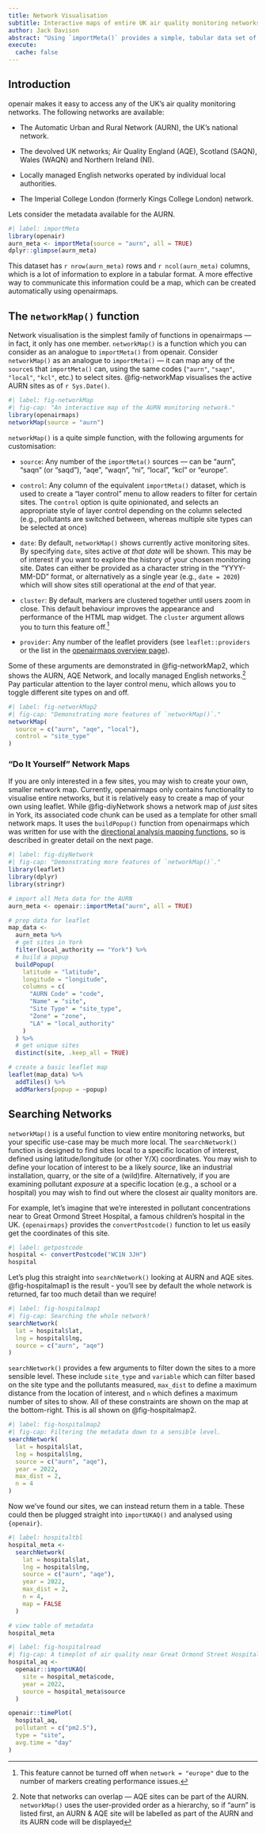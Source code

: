 ```yaml
---
title: Network Visualisation
subtitle: Interactive maps of entire UK air quality monitoring networks 
author: Jack Davison
abstract: "Using `importMeta()` provides a simple, tabular data set of monitoring stations. This is useful if users have specific sites, pollutants or local authorities in mind, but it is difficult to get a feel for the geographic distribution of a monitoring network. This section details how `networkMap()` can allow readers to visualise and explore any UK monitoring network."
execute: 
  cache: false
---
```


## Introduction

[openair]{.pkg} makes it easy to access any of the UK's air quality monitoring networks. The following networks are available:

-   The Automatic Urban and Rural Network (AURN), the UK's national network.

-   The devolved UK networks; Air Quality England (AQE), Scotland (SAQN), Wales (WAQN) and Northern Ireland (NI).

-   Locally managed English networks operated by individual local authorities.

-   The Imperial College London (formerly Kings College London) network.

Lets consider the metadata available for the AURN.

```r
#| label: importMeta
library(openair)
aurn_meta <- importMeta(source = "aurn", all = TRUE)
dplyr::glimpse(aurn_meta)
```

This dataset has `r nrow(aurn_meta)` rows and `r ncol(aurn_meta)` columns, which is a lot of information to explore in a tabular format. A more effective way to communicate this information could be a map, which can be created automatically using [openairmaps]{.pkg}.

## The `networkMap()` function

Network visualisation is the simplest family of functions in [openairmaps]{.pkg} --- in fact, it only has one member. `networkMap()` is a function which you can consider as an analogue to `importMeta()` from [openair]{.pkg}. Consider `networkMap()` as an analogue to `importMeta()` --- it can map any of the `source`s that `importMeta()` can, using the same codes (`"aurn"`, `"saqn"`, `"local"`, `"kcl"`, etc.) to select sites. @fig-networkMap visualises the active AURN sites as of `r Sys.Date()`.

```r
#| label: fig-networkMap
#| fig-cap: "An interactive map of the AURN monitoring network."
library(openairmaps)
networkMap(source = "aurn")
```

`networkMap()` is a quite simple function, with the following arguments for customisation:

-   `source`: Any number of the `importMeta()` sources --- can be "aurn", "saqn" (or "saqd"), "aqe", "waqn", "ni", "local", "kcl" or "europe".

-   `control`: Any column of the equivalent `importMeta()` dataset, which is used to create a "layer control" menu to allow readers to filter for certain sites. The `control` option is quite opinionated, and selects an appropriate style of layer control depending on the column selected (e.g., pollutants are switched between, whereas multiple site types can be selected at once)

-   `date`: By default, `networkMap()` shows currently active monitoring sites. By specifying `date`, sites active *at that date* will be shown. This may be of interest if you want to explore the history of your chosen monitoring site. Dates can either be provided as a character string in the "YYYY-MM-DD" format, or alternatively as a single year (e.g., `date = 2020`) which will show sites still operational at the *end* of that year.

-   `cluster`: By default, markers are clustered together until users zoom in close. This default behaviour improves the appearance and performance of the HTML map widget. The `cluster` argument allows you to turn this feature off.[^maps-network-1]

-   `provider`: Any number of the [leaflet]{.pkg} providers (see `leaflet::providers` or the list in the [openairmaps overview page](../maps/maps-overview.qmd)).

[^maps-network-1]: This feature cannot be turned off when `network = "europe"` due to the number of markers creating performance issues.

Some of these arguments are demonstrated in @fig-networkMap2, which shows the AURN, AQE Network, and locally managed English networks.[^maps-network-2] Pay particular attention to the layer control menu, which allows you to toggle different site types on and off.

[^maps-network-2]: Note that networks can overlap --- AQE sites can be part of the AURN. `networkMap()` uses the user-provided order as a hierarchy, so if "aurn" is listed first, an AURN & AQE site will be labelled as part of the AURN and its AURN code will be displayed

```r
#| label: fig-networkMap2
#| fig-cap: "Demonstrating more features of `networkMap()`."
networkMap(
  source = c("aurn", "aqe", "local"),
  control = "site_type"
)
```

### "Do It Yourself" Network Maps

If you are only interested in a few sites, you may wish to create your own, smaller network map. Currently, [openairmaps]{.pkg} only contains functionality to visualise entire networks, but it is relatively easy to create a map of your own using [leaflet]{.pkg}. While @fig-diyNetwork shows a network map of *just* sites in York, its associated code chunk can be used as a template for other small network maps. It uses the `buildPopup()` function from [openairmaps]{.pkg} which was written for use with the [directional analysis mapping functions](../maps/maps-polar.qmd), so is described in greater detail on the next page.

```r
#| label: fig-diyNetwork
#| fig-cap: "Demonstrating more features of `networkMap()`."
library(leaflet)
library(dplyr)
library(stringr)

# import all Meta data for the AURN
aurn_meta <- openair::importMeta("aurn", all = TRUE)

# prep data for leaflet
map_data <-
  aurn_meta %>%
  # get sites in York
  filter(local_authority == "York") %>%
  # build a popup
  buildPopup(
    latitude = "latitude",
    longitude = "longitude",
    columns = c(
      "AURN Code" = "code",
      "Name" = "site",
      "Site Type" = "site_type",
      "Zone" = "zone",
      "LA" = "local_authority"
    )
  ) %>%
  # get unique sites
  distinct(site, .keep_all = TRUE)

# create a basic leaflet map
leaflet(map_data) %>%
  addTiles() %>%
  addMarkers(popup = ~popup)
```

## Searching Networks

`networkMap()` is a useful function to view entire monitoring networks, but your specific use-case may be much more local. The `searchNetwork()` function is designed to find sites local to a specific location of interest, defined using latitude/longitude (or other Y/X) coordinates. You may wish to define your location of interest to be a likely *source*, like an industrial installation, quarry, or the site of a (wild)fire. Alternatively, if you are examining pollutant *exposure* at a specific location (e.g., a school or a hospital) you may wish to find out where the closest air quality monitors are.

For example, let's imagine that we're interested in pollutant concentrations near to Great Ormond Street Hospital, a famous children's hospital in the UK. `{openairmaps}` provides the `convertPostcode()` function to let us easily get the coordinates of this site.

```r
#| label: getpostcode
hospital <- convertPostcode("WC1N 3JH")
hospital
```

Let's plug this straight into `searchNetwork()` looking at AURN and AQE sites. @fig-hospitalmap1 is the result - you'll see by default the whole network is returned, far too much detail than we require!

```r
#| label: fig-hospitalmap1
#| fig-cap: Searching the whole network!
searchNetwork(
  lat = hospital$lat,
  lng = hospital$lng,
  source = c("aurn", "aqe")
)
```

`searchNetwork()` provides a few arguments to filter down the sites to a more sensible level. These include `site_type` and `variable` which can filter based on the site type and the pollutants measured, `max_dist` to define a maximum distance from the location of interest, and `n` which defines a maximum number of sites to show. All of these constraints are shown on the map at the bottom-right. This is all shown on @fig-hospitalmap2.

```r
#| label: fig-hospitalmap2
#| fig-cap: Filtering the metadata down to a sensible level.
searchNetwork(
  lat = hospital$lat,
  lng = hospital$lng,
  source = c("aurn", "aqe"),
  year = 2022,
  max_dist = 2,
  n = 4
)
```

Now we've found our sites, we can instead return them in a table. These could then be plugged straight into `importUKAQ()` and analysed using `{openair}`.

```r
#| label: hospitaltbl
hospital_meta <-
  searchNetwork(
    lat = hospital$lat,
    lng = hospital$lng,
    source = c("aurn", "aqe"),
    year = 2022,
    max_dist = 2,
    n = 4,
    map = FALSE
  )

# view table of metadata
hospital_meta
```

```r
#| label: fig-hospitalread
#| fig-cap: A timeplot of air quality near Great Ormond Street Hospital.
hospital_aq <-
  openair::importUKAQ(
    site = hospital_meta$code,
    year = 2022,
    source = hospital_meta$source
  )

openair::timePlot(
  hospital_aq,
  pollutant = c("pm2.5"),
  type = "site",
  avg.time = "day"
)
```


